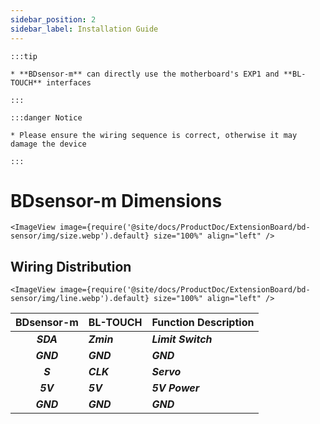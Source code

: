 ```yaml
---
sidebar_position: 2
sidebar_label: Installation Guide
---
```




    :::tip

    * **BDsensor-m** can directly use the motherboard's EXP1 and **BL-TOUCH** interfaces

    :::

    :::danger Notice

    * Please ensure the wiring sequence is correct, otherwise it may damage the device

    :::

# BDsensor-m Dimensions


    <ImageView image={require('@site/docs/ProductDoc/ExtensionBoard/bd-sensor/img/size.webp').default} size="100%" align="left" />

## Wiring Distribution

    <ImageView image={require('@site/docs/ProductDoc/ExtensionBoard/bd-sensor/img/line.webp').default} size="100%" align="left" />

|      BDsensor-m    |  BL-TOUCH  |  Function Description |
| :---------------: | :--------- |:--------- |
|    ***SDA***    | ***Zmin*** | ***Limit Switch***  |
|    ***GND***    | ***GND***  | ***GND*** |
|    ***S***      | ***CLK***  | ***Servo***  |
|    ***5V***     | ***5V***   | ***5V Power***  |
|    ***GND***    | ***GND***  | ***GND***  |



